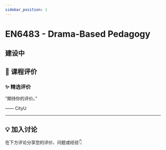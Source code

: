 ```yaml
---
sidebar_position: 1
---
```



# EN6483 - Drama-Based Pedagogy

## 建设中

## **💬 课程评价**

### ✨ **精选评价**
<div className={commentStyles.commentBox}>
    <p className={commentStyles.commentText}>
        “期待你的评价。”
    </p>
    <p className={commentStyles.commentAuthor}>—— CityU</p>
</div>

---

## **💡 加入讨论**

在下方评论分享您的评价、问题或经验👇
<Utterances />
